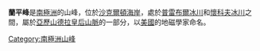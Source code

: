 {{coord|84|14|S|164|49|E|source:GNIS|display=title}}

'''蘭平峰'''是[[南極洲|南極洲]]的山峰，位於[[沙克爾頓海岸|沙克爾頓海岸]]，處於[[普雷布爾冰川|普雷布爾冰川]]和[[懷科夫冰川|懷科夫冰川]]之間，屬於[[亞歷山德拉皇后山脈|亞歷山德拉皇后山脈]]的一部分，以[[美國|美國]]的地磁學家命名。

{{DEFAULTSORT:Lamping Peak}}
[[Category:南極洲山峰|Category:南極洲山峰]]


{{ShackletonCoast-geo-stub}}